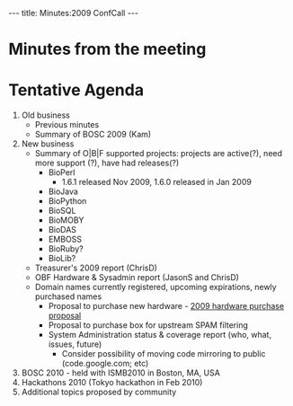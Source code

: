 ---
title: Minutes:2009 ConfCall
---

=Minutes from the meeting=

=Tentative Agenda=
# Old business 
#* Previous minutes
#* Summary of BOSC 2009 (Kam)
# New business
#* Summary of O|B|F supported projects: projects are active(?), need more support (?), have had releases(?)
#** BioPerl
#*** 1.6.1 released Nov 2009, 1.6.0 released in Jan 2009
#** BioJava
#** BioPython
#** BioSQL
#** BioMOBY
#** BioDAS
#** EMBOSS
#** BioRuby?
#** BioLib?
#* Treasurer's 2009 report (ChrisD)
#* OBF Hardware & Sysadmin report (JasonS and ChrisD)
#* Domain names currently registered, upcoming expirations, newly purchased names
#** Proposal to purchase new hardware - [[2009 hardware purchase proposal]]
#** Proposal to purchase box for upstream SPAM filtering
#** System Administration status & coverage report (who, what, issues, future)
#*** Consider possibility of moving code mirroring to public (code.google.com; etc)
# BOSC 2010 - held with ISMB2010 in Boston, MA, USA
# Hackathons 2010 (Tokyo hackathon in Feb 2010)
# Additional topics proposed by community